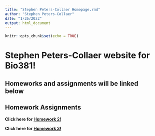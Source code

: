 ```yaml
---
title: "Stephen Peters-Collaer Homepage.rmd"
author: "Stephen Peters-Collaer"
date: "1/26/2022"
output: html_document
---
```


```r
knitr::opts_chunk$set(echo = TRUE)
```
# Stephen Peters-Collaer website for Bio381!  
## Homeworks and assignments will be linked below


## Homework Assignments
**Click here for [Homework 2!](homework2.html) **

**Click here for [Homework 3!](homework3.html) **

